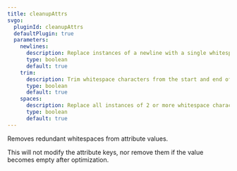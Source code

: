 ```yaml
---
title: cleanupAttrs
svgo:
  pluginId: cleanupAttrs
  defaultPlugin: true
  parameters:
    newlines:
      description: Replace instances of a newline with a single whitespace.
      type: boolean
      default: true
    trim:
      description: Trim whitespace characters from the start and end of attribute values.
      type: boolean
      default: true
    spaces:
      description: Replace all instances of 2 or more whitespace characters with a single whitespace.
      type: boolean
      default: true
---
```


Removes redundant whitespaces from attribute values.

This will not modify the attribute keys, nor remove them if the value becomes empty after optimization.
